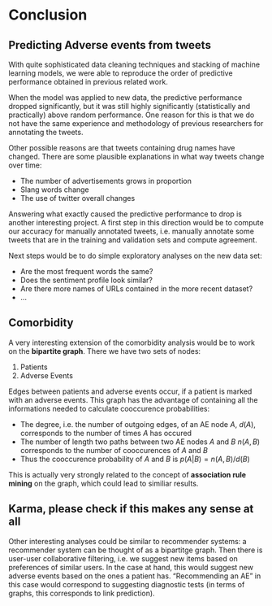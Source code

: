 # Conclusion

## Predicting Adverse events from tweets

With quite sophisticated data cleaning techniques and stacking of machine learning models, we were able to reproduce the order of predictive performance obtained in previous related work.

When the model was applied to new data, the predictive performance dropped significantly, but it was still highly significantly (statistically and practically) above random performance. One reason for this is that we do not have the same experience and methodology of previous researchers for annotating the tweets.

Other possible reasons are that tweets containing drug names have changed. There are some plausible explanations in what way tweets change over time:

+ The number of advertisements grows in proportion
+ Slang words change
+ The use of twitter overall changes

Answering what exactly caused the predictive performance to drop is another interesting project. A first step in this direction would be to compute our accuracy for manually annotated tweets, i.e. manually annotate some tweets that are in the training and validation sets and compute agreement.

Next steps would be to do simple exploratory analyses on the new data set:

+ Are the most frequent words the same?
+ Does the sentiment profile look similar?
+ Are there more names of URLs contained in the more recent dataset?
+ ...

## Comorbidity

A very interesting extension of the comorbidity analysis would be to work on the **bipartite graph**. There we have two sets of nodes:

1. Patients
2. Adverse Events

Edges between patients and adverse events occur, if a patient is marked with an adverse events. This graph has the advantage of containing all the informations needed to calculate cooccurence probabilities: 

+ The degree, i.e. the number of outgoing edges, of an AE node $A$, $d(A)$, corresponds to the number of times $A$ has occured
+ The number of length two paths between two AE nodes $A$ and $B$ $n(A,B)$ corresponds to the number of cooccurences of $A$ and $B$
+ Thus the cooccurence probability of $A$ and $B$ is $p(A\vert B) = n(A, B) / d(B)$

This is actually very strongly related to the concept of **association rule mining** on the graph, which could lead to similiar results.

## Karma, please check if this makes any sense at all

Other interesting analyses could be similar to recommender systems: a recommender system can be thought of as a bipartitge graph. Then there is user-user collaborative filtering, i.e. we suggest new items based on preferences of similar users. In the case at hand, this would suggest new adverse events based on the ones a patient has. "Recommending an AE" in this case would correspond to suggesting diagnostic tests (in terms of graphs, this corresponds to link prediction).
